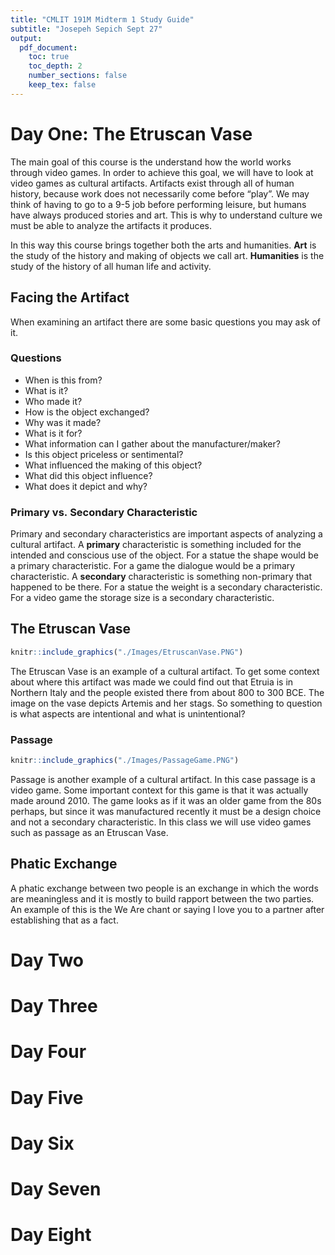 ```yaml
---
title: "CMLIT 191M Midterm 1 Study Guide"
subtitle: "Josepeh Sepich Sept 27"
output:
  pdf_document:
    toc: true
    toc_depth: 2
    number_sections: false
    keep_tex: false
---
```


# Day One: The Etruscan Vase

The main goal of this course is the understand how the world works through video
games. In order to achieve this goal, we will have to look at video games as
cultural artifacts. Artifacts exist through all of human history, because work
does not necessarily come before "play". We may think of having to go to a 9-5
job before performing leisure, but humans have always produced stories and art.
This is why to understand culture we must be able to analyze the artifacts it 
produces.

In this way this course brings together both the arts and humanities. **Art** is
the study of the history and making of objects we call art. **Humanities** is the
study of the history of all human life and activity.

## Facing the Artifact

When examining an artifact there are some basic questions you may ask of it.

### Questions

* When is this from?
* What is it?
* Who made it?
* How is the object exchanged?
* Why was it made?
* What is it for?
* What information can I gather about the manufacturer/maker?
* Is this object priceless or sentimental?
* What influenced the making of this object?
* What did this object influence?
* What does it depict and why?

### Primary vs. Secondary Characteristic

Primary and secondary characteristics are important aspects of analyzing a cultural
artifact. A **primary** characteristic is something included for the intended and
conscious use of the object. For a statue the shape would be a primary characteristic.
For a game the dialogue would be a primary characteristic. A **secondary** characteristic
is something non-primary that happened to be there. For a statue the weight is a
secondary characteristic. For a video game the storage size is a secondary characteristic.

## The Etruscan Vase

```r
knitr::include_graphics("./Images/EtruscanVase.PNG")
```

The Etruscan Vase is an example of a cultural artifact. To get some context about
where this artifact was made we could find out that Etruia is in Northern Italy
and the people existed there from about 800 to 300 BCE. The image on the vase depicts
Artemis and her stags. So something to question is what aspects are intentional and
what is unintentional?

### Passage

```r
knitr::include_graphics("./Images/PassageGame.PNG")
```

Passage is another example of a cultural artifact. In this case passage is a video
game. Some important context for this game is that it was actually made around 2010.
The game looks as if it was an older game from the 80s perhaps, but since it was
manufactured recently it must be a design choice and not a secondary characteristic.
In this class we will use video games such as passage as an Etruscan Vase.

## Phatic Exchange

A phatic exchange between two people is an exchange in which the words are meaningless
and it is mostly to build rapport between the two parties. An example of this is
the We Are chant or saying I love you to a partner after establishing that as a fact.

# Day Two

# Day Three

# Day Four

# Day Five

# Day Six

# Day Seven

# Day Eight










